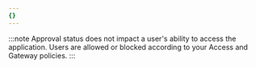 ```yaml
---
{}
---
```


:::note
Approval status does not impact a user's ability to access the application. Users are allowed or blocked according to your Access and Gateway policies.
:::
